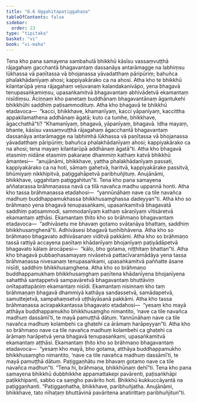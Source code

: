 ```yaml
---
title: "6.6 Uggahitapaṭiggahaṇa"
tableOfContents: false
sidebar:
  order: 23
type: "tipitaka"
basket: "vi"
book: "vi-maha"
---
```



<DynamicBreadcrumb />

<Division number="275" book="vi-maha">

<Paragraph number="1255" book="vi-maha">
Tena kho pana samayena sambahulā bhikkhū kāsīsu vassaṃvuṭṭhā rājagahaṃ gacchantā bhagavantaṃ dassanāya antarāmagge na labhiṃsu lūkhassa vā paṇītassa vā bhojanassa yāvadatthaṃ pāripūriṃ; bahuñca phalakhādanīyaṃ ahosi; kappiyakārako ca na ahosi. Atha kho te bhikkhū kilantarūpā yena rājagahaṃ veḷuvanaṃ kalandakanivāpo, yena bhagavā tenupasaṅkamiṃsu, upasaṅkamitvā bhagavantaṃ abhivādetvā ekamantaṃ nisīdiṃsu. Āciṇṇaṃ kho panetaṃ buddhānaṃ bhagavantānaṃ āgantukehi bhikkhūhi saddhiṃ paṭisammodituṃ. Atha kho bhagavā te bhikkhū etadavoca—  “kacci, bhikkhave, khamanīyaṃ, kacci yāpanīyaṃ, kaccittha appakilamathena addhānaṃ āgatā; kuto ca tumhe, bhikkhave, āgacchathā”ti? “Khamanīyaṃ, bhagavā, yāpanīyaṃ, bhagavā. Idha mayaṃ, bhante, kāsīsu vassaṃvuṭṭhā rājagahaṃ āgacchantā bhagavantaṃ dassanāya antarāmagge na labhimhā lūkhassa vā paṇītassa vā bhojanassa yāvadatthaṃ pāripūriṃ; bahuñca phalakhādanīyaṃ ahosi; kappiyakārako ca na ahosi; tena mayaṃ kilantarūpā addhānaṃ āgatā”ti. Atha kho bhagavā etasmiṃ nidāne etasmiṃ pakaraṇe dhammiṃ kathaṃ katvā bhikkhū āmantesi—  “anujānāmi, bhikkhave, yattha phalakhādanīyaṃ passati, kappiyakārako ca na hoti, sāmaṃ gahetvā, haritvā, kappiyakārake passitvā, bhūmiyaṃ nikkhipitvā, paṭiggahāpetvā paribhuñjituṃ. Anujānāmi, bhikkhave, uggahitaṃ paṭiggahitun”ti.
</Paragraph>

</Division>
<Division number="276" book="vi-maha">

<Paragraph number="1256" book="vi-maha">
Tena kho pana samayena aññatarassa brāhmaṇassa navā ca tilā navañca madhu uppannā honti. Atha kho tassa brāhmaṇassa etadahosi—  “yannūnāhaṃ nave ca tile navañca madhuṃ buddhappamukhassa bhikkhusaṃghassa dadeyyan”ti. Atha kho so brāhmaṇo yena bhagavā tenupasaṅkami, upasaṅkamitvā bhagavatā saddhiṃ paṭisammodi, sammodanīyaṃ kathaṃ sāraṇīyaṃ vītisāretvā ekamantaṃ aṭṭhāsi. Ekamantaṃ ṭhito kho so brāhmaṇo bhagavantaṃ etadavoca—  “adhivāsetu me bhavaṃ gotamo svātanāya bhattaṃ, saddhiṃ bhikkhusaṃghenā”ti. Adhivāsesi bhagavā tuṇhībhāvena. Atha kho so brāhmaṇo bhagavato adhivāsanaṃ viditvā pakkāmi. Atha kho so brāhmaṇo tassā rattiyā accayena paṇītaṃ khādanīyaṃ bhojanīyaṃ paṭiyādāpetvā bhagavato kālaṃ ārocāpesi—  “kālo, bho gotama, niṭṭhitaṃ bhattan”ti.
</Paragraph>

<Paragraph number="1257" book="vi-maha">
Atha kho bhagavā pubbaṇhasamayaṃ nivāsetvā pattacīvaramādāya yena tassa brāhmaṇassa nivesanaṃ tenupasaṅkami, upasaṅkamitvā paññatte āsane nisīdi, saddhiṃ bhikkhusaṃghena. Atha kho so brāhmaṇo buddhappamukhaṃ bhikkhusaṃghaṃ paṇītena khādanīyena bhojanīyena sahatthā santappetvā sampavāretvā bhagavantaṃ bhuttāviṃ onītapattapāṇiṃ ekamantaṃ nisīdi. Ekamantaṃ nisinnaṃ kho taṃ brāhmaṇaṃ bhagavā dhammiyā kathāya sandassetvā, samādapetvā, samuttejetvā, sampahaṃsetvā uṭṭhāyāsanā pakkāmi.
</Paragraph>

<Paragraph number="1258" book="vi-maha">
Atha kho tassa brāhmaṇassa acirapakkantassa bhagavato etadahosi—  “yesaṃ kho mayā atthāya buddhappamukho bhikkhusaṃgho nimantito, ‘nave ca tile navañca madhuṃ dassāmī’ti, te mayā pamuṭṭhā dātuṃ. Yannūnāhaṃ nave ca tile navañca madhuṃ kolambehi ca ghaṭehi ca ārāmaṃ harāpeyyan”ti. Atha kho so brāhmaṇo nave ca tile navañca madhuṃ kolambehi ca ghaṭehi ca ārāmaṃ harāpetvā yena bhagavā tenupasaṅkami, upasaṅkamitvā ekamantaṃ aṭṭhāsi. Ekamantaṃ ṭhito kho so brāhmaṇo bhagavantaṃ etadavoca—  “yesaṃ kho mayā, bho gotama, atthāya buddhappamukho bhikkhusaṃgho nimantito, ‘nave ca tile navañca madhuṃ dassāmī’ti, te mayā pamuṭṭhā dātuṃ. Paṭiggaṇhātu me bhavaṃ gotamo nave ca tile navañca madhun”ti. “Tena hi, brāhmaṇa, bhikkhūnaṃ dehī”ti.
</Paragraph>

<Paragraph number="1259" book="vi-maha">
Tena kho pana samayena bhikkhū dubbhikkhe appamattakepi pavārenti, paṭisaṅkhāpi paṭikkhipanti, sabbo ca saṃgho pavārito hoti. Bhikkhū kukkuccāyantā na paṭiggaṇhanti. “Paṭiggaṇhatha, bhikkhave, paribhuñjatha. Anujānāmi, bhikkhave, tato nīhaṭaṃ bhuttāvinā pavāritena anatirittaṃ paribhuñjitun”ti.
</Paragraph>
</Division>